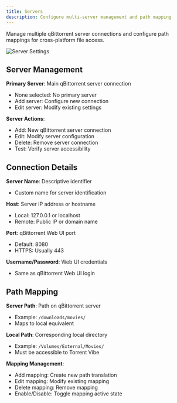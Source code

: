 ```yaml
---
title: Servers
description: Configure multi-server management and path mapping
---
```


Manage multiple qBittorrent server connections and configure path mappings for cross-platform file access.

![Server Settings](/screenshots/TorrentVibeScreenshot_ServersSettings.png)

## Server Management

**Primary Server**: Main qBittorrent server connection
- None selected: No primary server
- Add server: Configure new connection
- Edit server: Modify existing settings

**Server Actions**:
- Add: New qBittorrent server connection
- Edit: Modify server configuration
- Delete: Remove server connection
- Test: Verify server accessibility

## Connection Details

**Server Name**: Descriptive identifier
- Custom name for server identification

**Host**: Server IP address or hostname
- Local: 127.0.0.1 or localhost
- Remote: Public IP or domain name

**Port**: qBittorrent Web UI port
- Default: 8080
- HTTPS: Usually 443

**Username/Password**: Web UI credentials
- Same as qBittorrent Web UI login

## Path Mapping

**Server Path**: Path on qBittorrent server
- Example: `/downloads/movies/`
- Maps to local equivalent

**Local Path**: Corresponding local directory
- Example: `/Volumes/External/Movies/`
- Must be accessible to Torrent Vibe

**Mapping Management**:
- Add mapping: Create new path translation
- Edit mapping: Modify existing mapping
- Delete mapping: Remove mapping
- Enable/Disable: Toggle mapping active state